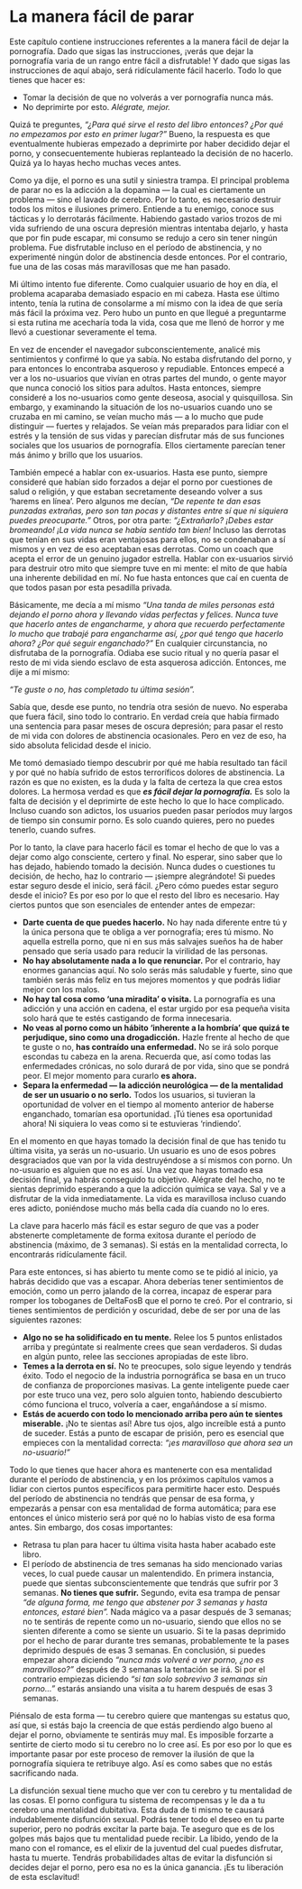 # La manera fácil de parar {#la-manera-facil-de-parar}

Este capítulo contiene instrucciones referentes a la manera fácil de dejar la pornografía. Dado que sigas las instrucciones, ¡verás que dejar la pornografía varia de un rango entre fácil a disfrutable! Y dado que sigas las instrucciones de aquí abajo, será ridículamente fácil hacerlo. Todo lo que tienes que hacer es:

* Tomar la decisión de que no volverás a ver pornografía nunca más.
* No deprimirte por esto. _Alégrate, mejor._

Quizá te preguntes, _"¿Para qué sirve el resto del libro entonces? ¿Por qué no empezamos por esto en primer lugar?"_ Bueno, la respuesta es que eventualmente hubieras empezado a deprimirte por haber decidido dejar el porno, y consecuentemente hubieras replanteado la decisión de no hacerlo. Quizá ya lo hayas hecho muchas veces antes.

Como ya dije, el porno es una sutil y siniestra trampa. El principal problema de parar no es la adicción a la dopamina — la cual es ciertamente un problema — sino el lavado de cerebro. Por lo tanto, es necesario destruir todos los mitos e ilusiones primero. Entiende a tu enemigo, conoce sus tácticas y lo derrotarás fácilmente. Habiendo gastado varios trozos de mi vida sufriendo de una oscura depresión mientras intentaba dejarlo, y hasta que por fin pude escapar, mi consumo se redujo a cero sin tener ningún problema. Fue disfrutable incluso en el período de abstinencia, y no experimenté ningún dolor de abstinencia desde entonces. Por el contrario, fue una de las cosas más maravillosas que me han pasado.

Mi último intento fue diferente. Como cualquier usuario de hoy en día, el problema acaparaba demasiado espacio en mi cabeza. Hasta ese último intento, tenía la rutina de consolarme a mí mismo con la idea de que sería más fácil la próxima vez. Pero hubo un punto en que llegué a preguntarme si esta rutina me acecharía toda la vida, cosa que me llenó de horror y me llevó a cuestionar severamente el tema.

En vez de encender el navegador subconscientemente, analicé mis sentimientos y confirmé lo que ya sabía. No estaba disfrutando del porno, y para entonces lo encontraba asqueroso y repudiable. Entonces empecé a ver a los no-usuarios que vivían en otras partes del mundo, o gente mayor que nunca conoció los sitios para adultos. Hasta entonces, siempre consideré a los no-usuarios como gente deseosa, asocial y quisquillosa. Sin embargo, y examinando la situación de los no-usuarios cuando uno se cruzaba en mi camino, se veían mucho más — a lo mucho que pude distinguir — fuertes y relajados. Se veían más preparados para lidiar con el estrés y la tensión de sus vidas y parecían disfrutar más de sus funciones sociales que los usuarios de pornografía. Ellos ciertamente parecían tener más ánimo y brillo que los usuarios.

También empecé a hablar con ex-usuarios. Hasta ese punto, siempre consideré que habían sido forzados a dejar el porno por cuestiones de salud o religión, y que estaban secretamente deseando volver a sus 'harems en línea'. Pero algunos me decían, _"De repente te dan esas punzadas extrañas, pero son tan pocas y distantes entre sí que ni siquiera puedes preocuparte."_ Otros, por otra parte: _"¿Extrañarlo? ¡Debes estar bromeando! ¡La vida nunca se había sentido tan bien!_ Incluso las derrotas que tenían en sus vidas eran ventajosas para ellos, no se condenaban a sí mismos y en vez de eso aceptaban esas derrotas. Como un coach que acepta el error de un genuino jugador estrella. Hablar con ex-usuarios sirvió para destruir otro mito que siempre tuve en mi mente: el mito de que había una inherente debilidad en mí. No fue hasta entonces que caí en cuenta de que todos pasan por esta pesadilla privada.

Básicamente, me decía a mí mismo _"Una tanda de miles personas está dejando el porno ahora y llevando vidas perfectas y felices. Nunca tuve que hacerlo antes de engancharme, y ahora que recuerdo perfectamente lo mucho que trabajé para engancharme así, ¿por qué tengo que hacerlo ahora? ¿Por qué seguir enganchado?"_ En cualquier circunstancia, no disfrutaba de la pornografía. Odiaba ese sucio ritual y no quería pasar el resto de mi vida siendo esclavo de esta asquerosa adicción. Entonces, me dije a mí mismo:

_"Te guste o no, has completado tu última sesión"._

Sabía que, desde ese punto, no tendría otra sesión de nuevo. No esperaba que fuera fácil, sino todo lo contrario. En verdad creía que había firmado una sentencia para pasar meses de oscura depresión; para pasar el resto de mi vida con dolores de abstinencia ocasionales. Pero en vez de eso, ha sido absoluta felicidad desde el inicio.

Me tomó demasiado tiempo descubrir por qué me había resultado tan fácil y por qué no había sufrido de estos terroríficos dolores de abstinencia. La razón es que no existen, es la duda y la falta de certeza la que crea estos dolores. La hermosa verdad es que _**es fácil dejar la pornografía.**_ Es solo la falta de decisión y el deprimirte de este hecho lo que lo hace complicado. Incluso cuando son adictos, los usuarios pueden pasar períodos muy largos de tiempo sin consumir porno. Es solo cuando quieres, pero no puedes tenerlo, cuando sufres.

Por lo tanto, la clave para hacerlo fácil es tomar el hecho de que lo vas a dejar como algo consciente, certero y final. No esperar, sino saber que lo has dejado, habiendo tomado la decisión. Nunca dudes o cuestiones tu decisión, de hecho, haz lo contrario — ¡siempre alegrándote! Si puedes estar seguro desde el inicio, será fácil. ¿Pero cómo puedes estar seguro desde el inicio? Es por eso por lo que el resto del libro es necesario. Hay ciertos puntos que son esenciales de entender antes de empezar:

* **Darte cuenta de que puedes hacerlo.** No hay nada diferente entre tú y la única persona que te obliga a ver pornografía; eres tú mismo. No aquella estrella porno, que ni en sus más salvajes sueños ha de haber pensado que sería usado para reducir la virilidad de las personas.
* **No hay absolutamente nada a lo que renunciar.** Por el contrario, hay enormes ganancias aquí. No solo serás más saludable y fuerte, sino que también serás más feliz en tus mejores momentos y que podrás lidiar mejor con los malos.
* **No hay tal cosa como 'una miradita' o visita.** La pornografía es una adicción y una acción en cadena, el estar urgido por esa pequeña visita solo hará que te estés castigando de forma innecesaria.
* **No veas al porno como un hábito 'inherente a la hombría' que quizá te perjudique, sino como una drogadicción.** Hazle frente al hecho de que te guste o no, **has contraído una enfermedad.** No se irá solo porque escondas tu cabeza en la arena. Recuerda que, así como todas las enfermedades crónicas, no solo durará de por vida, sino que se pondrá peor. El mejor momento para curarlo **es ahora.**
* **Separa la enfermedad — la adicción neurológica — de la mentalidad de ser un usuario o no serlo.** Todos los usuarios, si tuvieran la oportunidad de volver en el tiempo al momento anterior de haberse enganchado, tomarían esa oportunidad. ¡Tú tienes esa oportunidad ahora! Ni siquiera lo veas como si te estuvieras 'rindiendo'.

En el momento en que hayas tomado la decisión final de que has tenido tu última visita, ya serás un no-usuario. Un usuario es uno de esos pobres desgraciados que van por la vida destruyéndose a sí mismos con porno. Un no-usuario es alguien que no es así. Una vez que hayas tomado esa decisión final, ya habrás conseguido tu objetivo. Alégrate del hecho, no te sientas deprimido esperando a que la adicción química se vaya. Sal y ve a disfrutar de la vida inmediatamente. La vida es maravillosa incluso cuando eres adicto, poniéndose mucho más bella cada día cuando no lo eres.

La clave para hacerlo más fácil es estar seguro de que vas a poder abstenerte completamente de forma exitosa durante el período de abstinencia (máximo, de 3 semanas). Si estás en la mentalidad correcta, lo encontrarás ridículamente fácil.

Para este entonces, si has abierto tu mente como se te pidió al inicio, ya habrás decidido que vas a escapar. Ahora deberías tener sentimientos de emoción, como un perro jalando de la correa, incapaz de esperar para romper los toboganes de DeltaFosB que el porno te creó. Por el contrario, si tienes sentimientos de perdición y oscuridad, debe de ser por una de las siguientes razones:

* **Algo no se ha solidificado en tu mente.** Relee los 5 puntos enlistados arriba y pregúntate si realmente crees que sean verdaderos. Si dudas en algún punto, relee las secciones apropiadas de este libro.
* **Temes a la derrota en sí.** No te preocupes, solo sigue leyendo y tendrás éxito. Todo el negocio de la industria pornográfica se basa en un truco de confianza de proporciones masivas. La gente inteligente puede caer por este truco una vez, pero solo alguien tonto, habiendo descubierto cómo funciona el truco, volvería a caer, engañándose a sí mismo.
* **Estás de acuerdo con todo lo mencionado arriba pero aún te sientes miserable.** ¡No te sientas así! Abre tus ojos, algo increíble está a punto de suceder. Estás a punto de escapar de prisión, pero es esencial que empieces con la mentalidad correcta: _"¡es maravilloso que ahora sea un no-usuario!"_

Todo lo que tienes que hacer ahora es mantenerte con esa mentalidad durante el período de abstinencia, y en los próximos capítulos vamos a lidiar con ciertos puntos específicos para permitirte hacer esto. Después del período de abstinencia no tendrás que pensar de esa forma, y empezarás a pensar con esa mentalidad de forma automática; para ese entonces el único misterio será por qué no lo habías visto de esa forma antes. Sin embargo, dos cosas importantes:

* Retrasa tu plan para hacer tu última visita hasta haber acabado este libro.
* El período de abstinencia de tres semanas ha sido mencionado varias veces, lo cual puede causar un malentendido. En primera instancia, puede que sientas subconscientemente que tendrás que sufrir por 3 semanas. **No tienes que sufrir.** Segundo, evita esa trampa de pensar _"de alguna forma, me tengo que abstener por 3 semanas y hasta entonces, estaré bien"._ Nada mágico va a pasar después de 3 semanas; no te sentirás de repente como un no-usuario, siendo que ellos no se sienten diferente a como se siente un usuario. Si te la pasas deprimido por el hecho de parar durante tres semanas, probablemente te la pases deprimido después de esas 3 semanas. En conclusión, si puedes empezar ahora diciendo _"nunca más volveré a ver porno, ¿no es maravilloso?"_ después de 3 semanas la tentación se irá. Si por el contrario empiezas diciendo _"si tan solo sobrevivo 3 semanas sin porno..."_ estarás ansiando una visita a tu harem después de esas 3 semanas.

Piénsalo de esta forma — tu cerebro quiere que mantengas su estatus quo, así que, si estás bajo la creencia de que estás perdiendo algo bueno al dejar el porno, obviamente te sentirás muy mal. Es imposible forzarte a sentirte de cierto modo si tu cerebro no lo cree así. Es por eso por lo que es importante pasar por este proceso de remover la ilusión de que la pornografía siquiera te retribuye algo. Así es como sabes que no estás sacrificando nada.

La disfunción sexual tiene mucho que ver con tu cerebro y tu mentalidad de las cosas. El porno configura tu sistema de recompensas y le da a tu cerebro una mentalidad dubitativa. Esta duda de ti mismo te causará indudablemente disfunción sexual. Podrás tener todo el deseo en tu parte superior, pero no podrás excitar la parte baja. Te aseguro que es de los golpes más bajos que tu mentalidad puede recibir. La libido, yendo de la mano con el romance, es el elixir de la juventud del cual puedes disfrutar, hasta tu muerte. Tendrás probabilidades altas de evitar la disfunción si decides dejar el porno, pero esa no es la única ganancia. ¡Es tu liberación de esta esclavitud!
